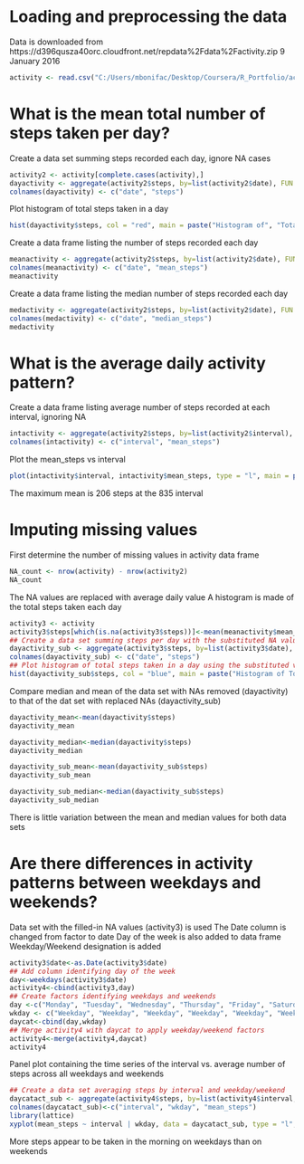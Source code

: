 Loading and preprocessing the data
=======================================

Data is downloaded from 
 https://d396qusza40orc.cloudfront.net/repdata%2Fdata%2Factivity.zip
 9 January 2016

```r
activity <- read.csv("C:/Users/mbonifac/Desktop/Coursera/R_Portfolio/activity.csv")
```

What is the mean total number of steps taken per day?
=======================================

Create a data set summing steps recorded each day, ignore NA cases

```r
activity2 <- activity[complete.cases(activity),]
dayactivity <- aggregate(activity2$steps, by=list(activity2$date), FUN = "sum")
colnames(dayactivity) <- c("date", "steps")
```

Plot histogram of total steps taken in a day

```r
hist(dayactivity$steps, col = "red", main = paste("Histogram of", "Total Steps Taken per Day"), xlab = "Total Steps Taken in a Day")
```

Create a data frame listing the number of steps recorded each day

```r
meanactivity <- aggregate(activity2$steps, by=list(activity2$date), FUN = "mean")
colnames(meanactivity) <- c("date", "mean_steps")
meanactivity
```

Create a data frame listing the median number of steps recorded each day

```r
medactivity <- aggregate(activity2$steps, by=list(activity2$date), FUN = "median")
colnames(medactivity) <- c("date", "median_steps")
medactivity
```

What is the average daily activity pattern?
=======================================

Create a data frame listing average number of steps recorded at each interval, ignoring NA

```r
intactivity <- aggregate(activity2$steps, by=list(activity2$interval), FUN = "mean")
colnames(intactivity) <- c("interval", "mean_steps")
```

Plot the mean_steps vs interval

```r
plot(intactivity$interval, intactivity$mean_steps, type = "l", main = paste("Mean Steps per Time Interval, NAs Ignored"), ylab = "Mean Steps", xlab = "Time Interval")
```

The maximum mean is 206 steps at the 835 interval

Imputing missing values
=======================================

First determine the number of missing values in activity data frame

```r
NA_count <- nrow(activity) - nrow(activity2)
NA_count
```

The NA values are replaced with average daily value
A histogram is made of the total steps taken each day

```r
activity3 <- activity
activity3$steps[which(is.na(activity3$steps))]<-mean(meanactivity$mean_steps)
## Create a data set summing steps per day with the substituted NA values used
dayactivity_sub <- aggregate(activity3$steps, by=list(activity3$date), FUN = "sum")
colnames(dayactivity_sub) <- c("date", "steps")
## Plot histogram of total steps taken in a day using the substituted values
hist(dayactivity_sub$steps, col = "blue", main = paste("Histogram of Total Steps Taken per Day, NA values substituted"), xlab = "Total Steps Taken in a Day")
```

Compare median and mean of the data set with NAs removed (dayactivity)
to that of the dat set with replaced NAs (dayactivity_sub)

```r
dayactivity_mean<-mean(dayactivity$steps)
dayactivity_mean
```

```r
dayactivity_median<-median(dayactivity$steps)
dayactivity_median
```

```r
dayactivity_sub_mean<-mean(dayactivity_sub$steps)
dayactivity_sub_mean
```

```r
dayactivity_sub_median<-median(dayactivity_sub$steps)
dayactivity_sub_median
```

There is little variation between the mean and median values for both data sets

Are there differences in activity patterns between weekdays and weekends?
=======================================

Data set with the filled-in NA values (activity3) is used
The Date column is changed from factor to date
Day of the week is also added to data frame
Weekday/Weekend designation is added

```r
activity3$date<-as.Date(activity3$date)
## Add column identifying day of the week
day<-weekdays(activity3$date)
activity4<-cbind(activity3,day)
## Create factors identifying weekdays and weekends
day <-c("Monday", "Tuesday", "Wednesday", "Thursday", "Friday", "Saturday", "Sunday")
wkday <- c("Weekday", "Weekday", "Weekday", "Weekday", "Weekday", "Weekend", "Weekend")
daycat<-cbind(day,wkday)
## Merge activity4 with daycat to apply weekday/weekend factors
activity4<-merge(activity4,daycat)
activity4
```

Panel plot containing the time series of the interval vs. average number of steps
across all weekdays and weekends

```r
## Create a data set averaging steps by interval and weekday/weekend
daycatact_sub <- aggregate(activity4$steps, by=list(activity4$interval, activity4$wkday), FUN = "mean")
colnames(daycatact_sub)<-c("interval", "wkday", "mean_steps")
library(lattice)
xyplot(mean_steps ~ interval | wkday, data = daycatact_sub, type = "l", layout = c(1, 2))
```

More steps appear to be taken in the morning on weekdays than on weekends